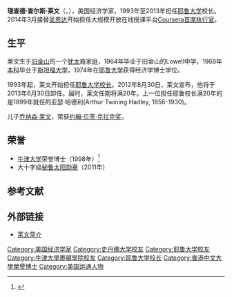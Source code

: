 {{Infobox officeholder
| name        = 理查德·莱文
| image       = Richard Levin at the India Economic Summit 2008.jpg
| caption     = 2008年
| order       = 22
| title       =[[耶鲁大学|耶鲁大学]]校长
| term_start  = 1993年
| term_end    = 2013年
| predecessor = 
| successor   = 
| birth_date  = {{birth date and age|1947|04|07|mf=y}}
| birth_place = [[旧金山|旧金山]]
| alma_mater  = [[史丹佛大學|史丹佛大學]]<br>[[牛津大學墨頓學院|牛津大學墨頓學院]]<br>[[耶鲁大学|耶鲁大学]]
| profession  = [[经济学|经济学]]
| spouse      = 简·莱文
| children    = [[乔纳森·莱文|乔纳森·莱文]]
| awards={{秘鲁太阳勋章}}
| signature   = Rick Levin Signature.svg
| website     = [http://www.yale.edu/opa/president/ yale.edu/opa/president]
}}
'''理查德·查尔斯·莱文'''（{{lang-en|'''Richard Charles Levin'''}}，{{bd|1947年|4月7日}}），美国经济学家，1993年至2013年担任[[耶鲁大学|耶鲁大学]]校长。2014年3月接替[[吴恩达|吴恩达]]开始担任大规模开放在线授课平台[[Coursera|Coursera]][[首席执行官|首席执行官]]。

==生平==
莱文生于[[旧金山|旧金山]]的一个[[犹太|犹太]]裔家庭，1964年毕业于旧金山的Lowell中学，1968年[[本科|本科]]毕业于[[斯坦福大学|斯坦福大学]]，1974年在[[耶鲁大学|耶鲁大学]]获得经济学博士学位。

1993年起，莱文开始担任[[耶鲁大学校长列表|耶鲁大学校长]]。2012年8月30日，莱文宣布，他将于2013年6月30日卸任。届时，莱文任期将满20年。上一位担任耶鲁校长满20年的是1899年就任的亚瑟·哈德利(Arthur Twining Hadley, 1856-1930)。

儿子[[乔纳森·莱文|乔纳森·莱文]]，荣获[[约翰·贝茨·克拉克奖|约翰·贝茨·克拉克奖]]。
==荣誉==
*[[牛津大学|牛津大学]]荣誉博士（1998年）<ref>{{cite web |url=http://www.yale.edu/opa/arc-ybc/v27.n15/story6.html |title=存档副本 |accessdate=2014-10-12 |deadurl=yes |archiveurl=https://web.archive.org/web/20141018033039/http://www.yale.edu/opa/arc-ybc/v27.n15/story6.html |archivedate=2014-10-18}}</ref>
*大十字级[[秘鲁太阳勋章|秘鲁太阳勋章]]（2011年）
==参考文献==
{{reflist}}
==外部链接==
* [https://web.archive.org/web/20060909104508/http://www.yale.edu/opa/president/biography.html 莱文简介]

{{Authority control}}
{{DEFAULTSORT:Levin, Rick}}
[[Category:美国经济学家|Category:美国经济学家]]
[[Category:史丹佛大学校友|Category:史丹佛大学校友]]
[[Category:耶鲁大学校友|Category:耶鲁大学校友]]
[[Category:牛津大學墨頓學院校友|Category:牛津大學墨頓學院校友]]
[[Category:耶鲁大学校长|Category:耶鲁大学校长]]
[[Category:香港中文大學榮譽博士|Category:香港中文大學榮譽博士]]
[[Category:美国运通人物|Category:美国运通人物]]